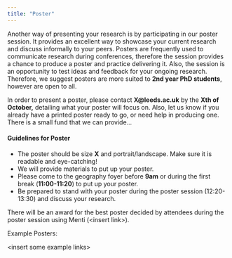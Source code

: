 ---
title: "Poster"
---

Another way of presenting your research is by participating in our poster session. It provides an excellent way to showcase your current research and discuss informally to your peers. Posters are frequently used to communicate research during conferences, therefore the session provides a chance to produce a poster and practice delivering it. Also, the session is an opportunity to test ideas and feedback for your ongoing research. Therefore, we suggest posters are more suited to **2nd year PhD students**, however are open to all.

In order to present a poster, please contact **X\@leeds.ac.uk** by the **Xth of October,** detailing what your poster will focus on. Also, let us know if you already have a printed poster ready to go, or need help in producing one. There is a small fund that we can provide...

#### Guidelines for Poster

-   The poster should be size **X** and portrait/landscape. Make sure it is readable and eye-catching!
-   We will provide materials to put up your poster.
-   Please come to the geography foyer before **9am** or during the first break (**11:00-11:20**) to put up your poster.
-   Be prepared to stand with your poster during the poster session (12:20-13:30) and discuss your research.

There will be an award for the best poster decided by attendees during the poster session using Menti (\<insert link\>).

Example Posters:

\<insert some example links\>
